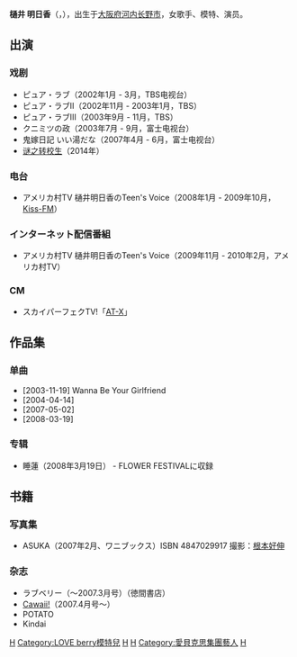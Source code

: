 {{BLP unsourced |time=2010-10-06T12:06:19+00:00 }}
{{Infobox musical artist
| Name = Asuka Hinoi<br/>樋井明日香
| Img = 
| Img_capt = 
| Img_size = <!-- 僅在原始圖片寬度小於 250px 時填寫 -->
| Landscape = 
| Background = solo_singer
| Birth_name = 
| Alias = 
| birth_date   = {{Birth date and age|1991|1|8|mf=y}}
| birth_place  = {{JPN}}[[大阪府|大阪府]][[河内长野市|河内长野市]]
| Died = 
| Origin = {{JPN}}[[大阪府|大阪府]][[大阪市|大阪市]]
| Instrument = [[歌手|歌手]]、[[模特|模特]]、[[演员|演员]]
| Genre = [[J-pop|J-pop]]
| Occupation = 
| Years_active = 2002年（與Love & Peace）<br/>2003年—2004年<br/>2005年—2007年（與Hinoi Team）<br/>2007年—現在
| Label = [[爱贝克思|爱贝克思]]、[[波丽佳音|波丽佳音]]
| Associated_acts = 
| URL = http://www.avexnet.or.jp/hinoi/index.html
| Current_members = 
| Past_members = 
| Notable_instruments = 
}}
'''樋井 明日香'''（{{lang|ja|ひのい あすか}}，{{bd|1991年|1月8日||}}），出生于[[大阪府|大阪府]][[河内长野市|河内长野市]]，女歌手、模特、演员。

== 出演 ==
=== 戏剧 ===
* ピュア・ラブ（2002年1月 - 3月，TBS电视台）
* ピュア・ラブII（2002年11月 - 2003年1月，TBS）
* ピュア・ラブIII（2003年9月 - 11月，TBS）
* クニミツの政（2003年7月 - 9月，富士电视台）
* 鬼嫁日記 いい湯だな（2007年4月 - 6月，富士电视台）
* [[谜之转校生|谜之转校生]]（2014年）

=== 电台 ===
*アメリカ村TV 樋井明日香のTeen's Voice（2008年1月 - 2009年10月，[[Kiss-FM|Kiss-FM]]）

=== インターネット配信番組 ===
*アメリカ村TV 樋井明日香のTeen's Voice（2009年11月 - 2010年2月，アメリカ村TV）

=== CM ===
* スカイパーフェクTV!「[[AT-X|AT-X]]」

== 作品集 ==
=== 单曲 ===
*[2003-11-19] Wanna Be Your Girlfriend
*[2004-04-14] {{nihongo|Tatta Hitori no Kimi|たったひとりの君|You as Only One Person}}
*[2007-05-02] {{nihongo|Asu e no Hikari|明日への光|Light Toward Tomorrow}}
*[2008-03-19] {{nihongo|Suiren|睡蓮|Water Lilies}}

=== 专辑 ===
* 睡蓮（2008年3月19日） - FLOWER FESTIVALに収録

== 书籍 ==
=== 写真集 ===
* ASUKA（2007年2月、ワニブックス）ISBN 4847029917 撮影：[[根本好伸|根本好伸]]

=== 杂志 ===
* ラブベリー（～2007.3月号）（徳間書店）
* [[Cawaii!|Cawaii!]]（2007.4月号～）
* POTATO
* Kindai

{{Authority control}}
{{singer-stub}}

[[Category:日本女性模特兒|H]]
[[Category:LOVE_berry模特兒|Category:LOVE berry模特兒]]
[[Category:日本女歌手|H]]
[[Category:日本女演員|H]]
[[Category:愛貝克思集團藝人|Category:愛貝克思集團藝人]]
[[Category:大阪府出身人物|H]]